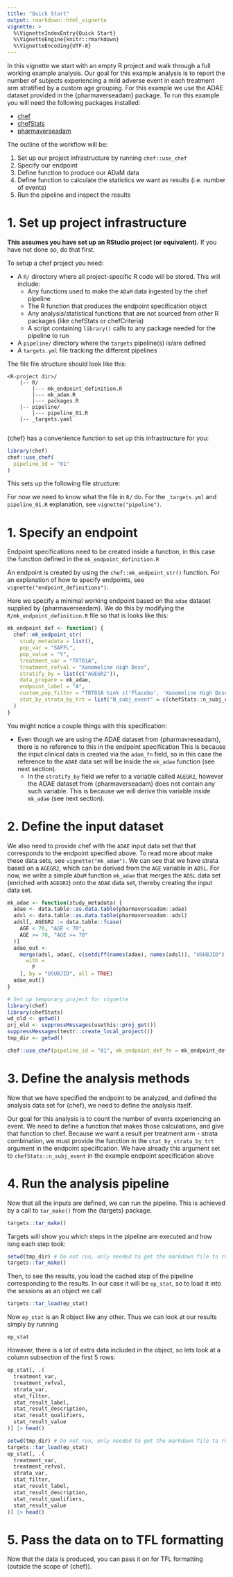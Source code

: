 ```yaml
---
title: "Quick Start"
output: rmarkdown::html_vignette
vignette: >
  %\VignetteIndexEntry{Quick Start}
  %\VignetteEngine{knitr::rmarkdown}
  %\VignetteEncoding{UTF-8}
---
```



In this vignette we start with an empty R project and walk through a full working example analysis. Our goal for this example analysis is to report the number of subjects experiencing a mild adverse event in each treatment arm stratified by a custom age grouping. For this example we use the ADAE dataset provided in the {pharmaverseadam} package. To run this example you will need the following packages installed:

- [chef](https://github.com/hta-pharma/chef)
- [chefStats](https://github.com/hta-pharma/chefStats)
- [pharmaverseadam](https://github.com/pharmaverse/pharmaverseadam)

The outline of the workflow will be:

  1. Set up our project infrastructure by running `chef::use_chef`
  2. Specify our endpoint
  3. Define function to produce our ADaM data
  4. Define function to calculate the statistics we want as results (i.e. number of events)
  5. Run the pipeline and inspect the results


# 1. Set up project infrastructure

**This assumes you have set up an RStudio project (or equivalent).** If you have not done so, do that first.

To setup a chef project you need:

  - A `R/` directory where all project-specific R code will be stored. This will include:
      - Any functions used to make the `ADaM` data ingested by the chef pipeline
      - The R function that produces the endpoint specification object
      - Any analysis/statistical functions that are not sourced from other R packages (like chefStats or chefCriteria)
      - A script containing `library()` calls to any package needed for the pipeline to run
  - A `pipeline/` directory where the `targets` pipeline(s) is/are defined
  - A `targets.yml` file tracking the different pipelines 

The file file structure should look like this:
```  
<R-project dir>/
    |-- R/
        |--- mk_endpoint_definition.R
        |--- mk_adam.R
        |--- packages.R
    |-- pipeline/
        |--- pipeline_01.R
    |-- _targets.yaml
    
``` 

{chef} has a convenience function to set up this infrastructure for you:
  
```r
library(chef)
chef::use_chef(
  pipeline_id = "01"
)
```
    
  This sets up the following file structure:
    
  
    
  For now we need to know what the file in `R/` do. For the `_targets.yml` and `pipeline_01.R` explanation, see `vignette("pipeline")`.

# 1. Specify an endpoint

Endpoint specifications need to be created inside a function, in this case the function defined in the `mk_endpoint_definition.R`  

An endpoint is created by using the `chef::mk_endpoint_str()` function. For an explanation of how to specify endpoints, see `vignette("endpoint_definitions")`.  

Here we specify a minimal working endpoint based on the `adae` dataset supplied by {pharmaverseadam}. We do this by modifying the `R/mk_endpoint_definition.R` file so that is looks like this:

```r
mk_endpoint_def <- function() {
  chef::mk_endpoint_str(
    study_metadata = list(),
    pop_var = "SAFFL",
    pop_value = "Y",
    treatment_var = "TRT01A",
    treatment_refval = "Xanomeline High Dose",
    stratify_by = list(c("AGEGR2")),
    data_prepare = mk_adae,
    endpoint_label = "A",
    custom_pop_filter = "TRT01A %in% c('Placebo', 'Xanomeline High Dose')",
    stat_by_strata_by_trt = list("N_subj_event" = c(chefStats::n_subj_event))
  )
}
```

You might notice a couple things with this specification:

- Even though we are using the ADAE dataset from {pharmavreseadam}, there is no reference to this in the endpoint specification This is because the input clinical data is created via the `adam_fn` field, so in this case the reference to the `ADAE` data set will be inside the `mk_adae` function (see next section).
  - In the `stratify_by` field we refer to a variable called `AGEGR2`, however the ADAE dataset from {pharmaverseadam} does not contain any such variable. This is because we will derive this variable inside `mk_adae` (see next section).


# 2. Define the input dataset

We also need to provide chef with the `ADAE` input data set that that corresponds to the endpoint specified above. To read more about make these data sets, see `vignette("mk_adam")`. We can see that we have strata based on a `AGEGR2`, which can be derived from the `AGE` variable in `ADSL`. 
For now, we write a simple `ADaM` function `mk_adae` that merges the `ADSL` data set (enriched with `AGEGR2`) onto the `ADAE` data set, thereby creating the input data set.

```r
mk_adae <- function(study_metadata) {
  adae <- data.table::as.data.table(pharmaverseadam::adae)
  adsl <- data.table::as.data.table(pharmaverseadam::adsl)
  adsl[, AGEGR2 := data.table::fcase(
    AGE < 70, "AGE < 70",
    AGE >= 70, "AGE >= 70"
  )]
  adae_out <-
    merge(adsl, adae[, c(setdiff(names(adae), names(adsl)), "USUBJID"),
      with =
        F
    ], by = "USUBJID", all = TRUE)
  adae_out[]
}
```



```r
# Set up temporary project for vignette
library(chef)
library(chefStats)
wd_old <- getwd()
prj_old <- suppressMessages(usethis::proj_get())
suppressMessages(testr::create_local_project())
tmp_dir <- getwd()

chef::use_chef(pipeline_id = "01", mk_endpoint_def_fn = mk_endpoint_def, mk_adam_fn = list(mk_adae))
```


# 3. Define the analysis methods

Now that we have specified the endpoint to be analyzed, and defined the analysis data set for {chef}, we need to define the analysis itself. 

Our goal for this analysis is to count the number of events experiencing an event. We need to define a function that makes those calculations, and give that function to chef. Because we want a result per treatment arm - strata combination, we must provide the function in the  `stat_by_strata_by_trt` argument in the endpoint specification. We have already this argument set to `chefStats::n_subj_event` in the example endpoint specification above



# 4. Run the analysis pipeline

Now that all the inputs are defined, we can run the pipeline. This is achieved by a call to `tar_make()` from the {targets} package. 
```r
targets::tar_make()
```

Targets will show you which steps in the pipeline are executed and how long each step took:

```r
setwd(tmp_dir) # Do not run, only needed to get the markdown file to run
targets::tar_make()
```

Then, to see the results, you load the cached step of the pipeline corresponding to the results. In our case it will be `ep_stat`, so to load it into the sessions as an object we call

```r
targets::tar_load(ep_stat)
```

Now `ep_stat` is an R object like any other. Thus we can look at our results simply by running

```
ep_stat
```

However, there is a lot of extra data included in the object, so lets look at a column subsection of the first 5 rows:

```r
ep_stat[, .(
  treatment_var,
  treatment_refval,
  strata_var,
  stat_filter,
  stat_result_label,
  stat_result_description,
  stat_result_qualifiers,
  stat_result_value
)] |> head()
```


```r
setwd(tmp_dir) # Do not run, only needed to get the markdown file to run
targets::tar_load(ep_stat)
ep_stat[, .(
  treatment_var,
  treatment_refval,
  strata_var,
  stat_filter,
  stat_result_label,
  stat_result_description,
  stat_result_qualifiers,
  stat_result_value
)] |> head()
```



# 5. Pass the data on to TFL formatting

Now that the data is produced, you can pass it on for TFL formatting (outside the scope of {chef}).
